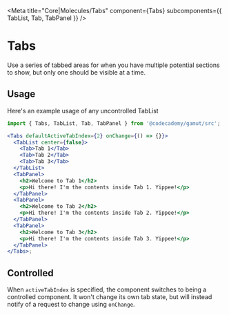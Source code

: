 
<Meta
  title="Core|Molecules/Tabs"
  component={Tabs}
  subcomponents={{ TabList, Tab, TabPanel }}
/>

# Tabs

<StoryStatus status="ready" />

Use a series of tabbed areas for when you have multiple potential sections
to show, but only one should be visible at a time.

<Preview withSource="none">
  <Story name="Tabs">
    <Uncontrolled />
  </Story>
</Preview>

<Props of={Tabs} />

## Usage

Here's an example usage of any uncontrolled TabList

```jsx
import { Tabs, TabList, Tab, TabPanel } from '@codecademy/gamut/src';

<Tabs defaultActiveTabIndex={2} onChange={() => {}}>
  <TabList center={false}>
    <Tab>Tab 1</Tab>
    <Tab>Tab 2</Tab>
    <Tab>Tab 3</Tab>
  </TabList>
  <TabPanel>
    <h2>Welcome to Tab 1</h2>
    <p>Hi there! I'm the contents inside Tab 1. Yippee!</p>
  </TabPanel>
  <TabPanel>
    <h2>Welcome to Tab 2</h2>
    <p>Hi there! I'm the contents inside Tab 2. Yippee!</p>
  </TabPanel>
  <TabPanel>
    <h2>Welcome to Tab 3</h2>
    <p>Hi there! I'm the contents inside Tab 3. Yippee!</p>
  </TabPanel>
</Tabs>;
```

## Controlled

When `activeTabIndex` is specified, the component switches to
being a controlled component. It won't change its own tab state, but will
instead notify of a request to change using `onChange`.

<Preview withSource="none">
  <Story name="Controlled">
    <Controlled />
  </Story>
</Preview>
